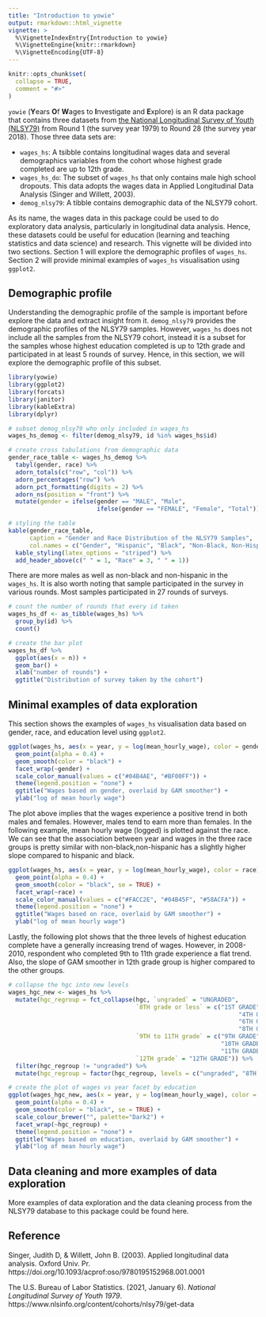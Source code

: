 ```yaml
---
title: "Introduction to yowie"
output: rmarkdown::html_vignette
vignette: >
  %\VignetteIndexEntry{Introduction to yowie}
  %\VignetteEngine{knitr::rmarkdown}
  %\VignetteEncoding{UTF-8}
---
```


```r
knitr::opts_chunk$set(
  collapse = TRUE,
  comment = "#>"
)
```


`yowie` (**Y**ears **O**f **W**ages to **I**nvestigate and **E**xplore) is an R data package that contains three datasets from [the National Longitudinal Survey of Youth (NLSY79)](https://www.nlsinfo.org/content/cohorts/nlsy79) from Round 1 (the survey year 1979) to Round 28 (the survey year 2018). Those three data sets are:

-  `wages_hs`: A tsibble contains longitudinal wages data and several demographics variables from the cohort whose highest grade completed are up to 12th grade.
-  `wages_hs_do`: The subset of `wages_hs` that only contains male high school dropouts. This data adopts the wages data in Applied Longitudinal Data Analysis (Singer and Willett, 2003). 
-  `demog_nlsy79`: A tibble contains demographic data of the NLSY79 cohort.

As its name, the wages data in this package could be used to do exploratory data analysis, particularly in longitudinal data analysis. Hence, these datasets could be useful for education (learning and teaching statistics and data science) and research. This vignette will be divided into two sections. Section 1 will explore the demographic profiles of `wages_hs`. Section 2 will provide minimal examples of `wages_hs` visualisation using `ggplot2`. 


## Demographic profile 

Understanding the demographic profile of the sample is important before explore the data and extract insight from it. `demog_nlsy79` provides the demographic profiles of the NLSY79 samples. However, `wages_hs` does not include all the samples from the NLSY79 cohort, instead it is a subset for the samples whose highest education completed is up to 12th grade and participated in at least 5 rounds of survey. Hence, in this section, we will explore the demographic profile of this subset. 

```r
library(yowie)
library(ggplot2)
library(forcats)
library(janitor)
library(kableExtra)
library(dplyr)
```

```r
# subset demog_nlsy79 who only included in wages_hs
wages_hs_demog <- filter(demog_nlsy79, id %in% wages_hs$id)

# create cross tabulations from demographic data  
gender_race_table <- wages_hs_demog %>%
  tabyl(gender, race) %>%
  adorn_totals(c("row", "col")) %>%
  adorn_percentages("row") %>%
  adorn_pct_formatting(digits = 2) %>%
  adorn_ns(position = "front") %>%
  mutate(gender = ifelse(gender == "MALE", "Male",
                         ifelse(gender == "FEMALE", "Female", "Total")))

# styling the table 
kable(gender_race_table,
      caption = "Gender and Race Distribution of the NLSY79 Samples",
      col.names = c("Gender", "Hispanic", "Black", "Non-Black, Non-Hispanic", "Total")) %>%
  kable_styling(latex_options = "striped") %>%
  add_header_above(c(" " = 1, "Race" = 3, " " = 1))
```


There are more males as well as non-black and non-hispanic in the `wages_hs`. It is also worth noting that sample participated in the survey in various rounds. Most samples participated in 27 rounds of surveys. 


```r
# count the number of rounds that every id taken
wages_hs_df <- as_tibble(wages_hs) %>%
  group_by(id) %>%
  count()

# create the bar plot 
wages_hs_df %>%
  ggplot(aes(x = n)) +
  geom_bar() +
  xlab("number of rounds") +
  ggtitle("Distribution of survey taken by the cohort")
```


## Minimal examples of data exploration 

This section shows the examples of `wages_hs` visualisation data based on gender, race, and education level using `ggplot2`.  

```r
ggplot(wages_hs, aes(x = year, y = log(mean_hourly_wage), color = gender)) +
  geom_point(alpha = 0.4) +
  geom_smooth(color = "black") +
  facet_wrap(~gender) +
  scale_color_manual(values = c("#04B4AE", "#BF00FF")) +
  theme(legend.position = "none") +
  ggtitle("Wages based on gender, overlaid by GAM smoother") +
  ylab("log of mean hourly wage")
```

The plot above implies that the wages experience a positive trend in both males and females. However, males tend to earn more than females. In the following example, mean hourly wage (logged) is plotted against the race. We can see that the association between year and wages in the three race groups is pretty similar with 
non-black,non-hispanic has a slightly higher slope compared to hispanic and black. 

```r
ggplot(wages_hs, aes(x = year, y = log(mean_hourly_wage), color = race)) +
  geom_point(alpha = 0.4) +
  geom_smooth(color = "black", se = TRUE) +
  facet_wrap(~race) +
  scale_color_manual(values = c("#FACC2E", "#04B45F", "#58ACFA")) +
  theme(legend.position = "none") +
  ggtitle("Wages based on race, overlaid by GAM smoother") +
  ylab("log of mean hourly wage")
```

Lastly, the following plot shows that the three levels of highest education complete have a generally increasing trend of wages. However, in 2008-2010, respondent who completed 9th to 11th grade experience a flat trend. Also, the slope of GAM smoother in 12th grade group is higher compared to the other groups. 

```r
# collapse the hgc into new levels
wages_hgc_new <- wages_hs %>%
  mutate(hgc_regroup = fct_collapse(hgc, `ungraded` = "UNGRADED",
                                    `8TH grade or less` = c("1ST GRADE", "3RD GRADE",
                                                                 "4TH GRADE", "5TH GRADE",
                                                                 "6TH GRADE", "7TH GRADE",
                                                                 "8TH GRADE"),
                                    `9TH to 11TH grade` = c("9TH GRADE",
                                                            "10TH GRADE",
                                                            "11TH GRADE"),
                                    `12TH grade` = "12TH GRADE")) %>%
  filter(hgc_regroup != "ungraded") %>%
  mutate(hgc_regroup = factor(hgc_regroup, levels = c("ungraded", "8TH grade or less", "9TH to 11TH grade", "12TH grade")))

# create the plot of wages vs year facet by education
ggplot(wages_hgc_new, aes(x = year, y = log(mean_hourly_wage), color = hgc_regroup)) +
  geom_point(alpha = 0.4) +
  geom_smooth(color = "black", se = TRUE) +
  scale_colour_brewer("", palette="Dark2") +
  facet_wrap(~hgc_regroup) +
  theme(legend.position = "none") +
  ggtitle("Wages based on education, overlaid by GAM smoother") +
  ylab("log of mean hourly wage")
```

##  Data cleaning and more examples of data exploration

More examples of data exploration and the data cleaning process from the NLSY79 database to this package could be found here. 

## Reference 


Singer, Judith D, & Willett, John B. (2003). Applied longitudinal data analysis. Oxford Univ. Pr. https://doi.org/10.1093/acprof:oso/9780195152968.001.0001


The U.S. Bureau of Labor Statistics. (2021, January 6). *National Longitudinal Survey of Youth 1979*. https://www.nlsinfo.org/content/cohorts/nlsy79/get-data

